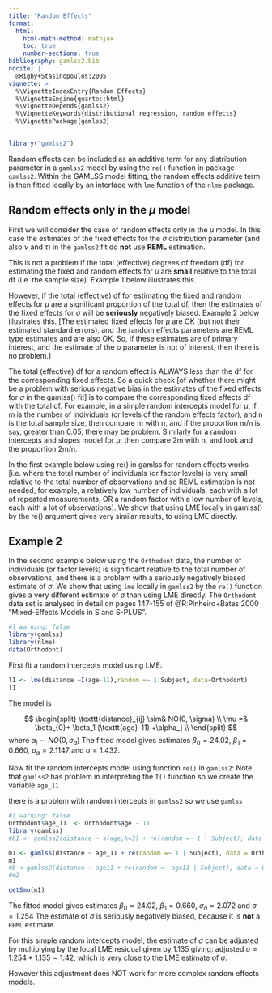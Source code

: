 ```yaml
---
title: "Random Effects"
format: 
  html:
    html-math-method: mathjax
    toc: true
    number-sections: true
bibliography: gamlss2.bib
nocite: |
  @Rigby+Stasinopoulos:2005
vignette: >
  %\VignetteIndexEntry{Random Effects}
  %\VignetteEngine{quarto::html}
  %\VignetteDepends{gamlss2}
  %\VignetteKeywords{distributional regression, random effects}
  %\VignettePackage{gamlss2}
---
```


```r
library("gamlss2")
```

Random effects can be included as an additive term for any distribution parameter in a `gamlss2` model by using the `re()` function in package `gamlss2`. Within the GAMLSS model fitting, the random effects additive term is then fitted locally by an interface with `lme` function of  the `nlme` package.

## Random effects only in the $\mu$ model

First we will consider the case of random effects only in the $\mu$ model. In this case the estimates of the fixed effects for the $\sigma$ distribution parameter (and also $\nu$ and $\tau$) in the `gamlss2` fit do **not** use **REML** estimation. 

This is not a problem if the total (effective) degrees of freedom (df) for estimating the fixed and random effects for $\mu$ are **small** relative to the total df (i.e. the sample size). Example 1 below illustrates this.

However, if the total (effective) df for estimating the fixed and random effects for 
$\mu$ are a significant proportion of the total df, then the estimates of the fixed effects for $\sigma$ will be **seriously** negatively biased. Example 2 below illustrates this. 
[The estimated fixed effects for $\mu$ are OK (but not their estimated standard errors), and the  random effects parameters are REML type estimates and are also OK.  So, if these estimates are of primary interest, and the estimate of the 
$\sigma$ parameter is not of interest, then there is no problem.]

The total (effective) df for a random effect is ALWAYS less than the df for the corresponding fixed effects. So a quick check [of whether there might be a problem with serious negative bias in the estimates of the fixed effects for 
$\sigma$ in the gamlss() fit] is to compare the corresponding fixed effects df with the total df. For example, in a simple random intercepts model for $\mu$, if m is the number of individuals (or levels of the random effects factor), and n is the total sample size, then compare m with n, and if the proportion m/n is, say, greater than 0.05, there may be problem. Similarly for a random intercepts and slopes model for $\mu$, then compare 2m with n, and look and the proportion 2m/n.


In the first example below using re() in gamlss for random effects works
[i.e. where the total number of individuals (or factor levels) is very small relative to the total number of observations and so REML estimation is not needed,
for example, a relatively low number of individuals, each with a lot of repeated measurements, OR a random factor with a low number of levels, each with a lot of observations]. We show that using LME locally in gamlss() by the re() argument gives very similar results, to using LME directly.





## Example 2


In the second example below using the `Orthodont` data, the number of individuals (or factor levels) is significant relative to the total number of observations, and there is a problem with a seriously negatively biased estimate of $\sigma$. We show that using `lme` locally in `gamlss2` by the `re()` function gives a very different estimate of $\sigma$ than using LME directly. The `Orthodont` data set is analysed in detail on pages 147-155 of
 @R:Pinheiro+Bates:2000 "Mixed-Effects Models in S and S-PLUS".

```r
#| warning: false
library(gamlss)
library(nlme)
data(Orthodont)
```
First fit a random intercepts model using LME:
```r
l1 <- lme(distance ~I(age-11),random =~ 1|Subject, data=Orthodont)
l1
```

The model is

$$
\begin{split}
 \texttt{distance}_{ij} \sim& NO(0, \sigma) \\
    \mu    =&  \beta_{0}+ \beta_1 (\texttt{age}-11) +\alpha_j \\
\end{split}
$$ where $\alpha_j \sim NO(0, \sigma_a)$
The fitted model gives estimates $\beta_0 = 24.02$,  $\beta_1 = 0.660$, $\sigma_a = 2.1147$ and
$\sigma = 1.432$.

Now fit the random intercepts model using function `re()` in `gamlss2`:
Note that `gamlss2` has problem in interpreting the `I()` function so we create the variable `age_11`

::: {.callout-note}
there is a problem with random intercepts in `gamlss2` so we use `gamlss`
:::


```r
#| warning: false
Orthodont$age_11  <- Orthodont$age - 11
library(gamlss)
#b1 <- gamlss2(distance ~ s(age,k=3) + re(random =~ 1 | Subject), data = Orthodont)

m1 <- gamlss(distance ~ age_11 + re(random =~ 1 | Subject), data = Orthodont)
m1
#b <-gamlss2(distance ~ age11 + re(random =~ age11 | Subject), data = Orthodont)
#m2
```
```r
getSmo(m1)
```

The fitted model gives estimates $\beta_0 = 24.02$,  $\beta_1 = 0.660$, $\sigma_a = 2.072$ and $\sigma = 1.254$
The estimate of $\sigma$ is seriously negatively biased, because it is **not** a `REML` estimate.

For this simple random intercepts model, the estimate of $\sigma$ can be adjusted by multiplying by the local LME residual given by 1.135 giving: adjusted $\sigma = 1.254*1.135 = 1.42$, which is very close to the LME estimate of $\sigma$. 

::: {.callout-warning}
However this adjustment does NOT work for more complex random effects models.  
:::




